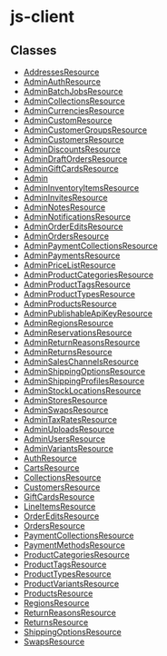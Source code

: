 
# js-client

## Classes

- [AddressesResource](../js_client/classes/js_client.AddressesResource.mdx)
- [AdminAuthResource](../js_client/classes/js_client.AdminAuthResource.mdx)
- [AdminBatchJobsResource](../js_client/classes/js_client.AdminBatchJobsResource.mdx)
- [AdminCollectionsResource](../js_client/classes/js_client.AdminCollectionsResource.mdx)
- [AdminCurrenciesResource](../js_client/classes/js_client.AdminCurrenciesResource.mdx)
- [AdminCustomResource](../js_client/classes/js_client.AdminCustomResource.mdx)
- [AdminCustomerGroupsResource](../js_client/classes/js_client.AdminCustomerGroupsResource.mdx)
- [AdminCustomersResource](../js_client/classes/js_client.AdminCustomersResource.mdx)
- [AdminDiscountsResource](../js_client/classes/js_client.AdminDiscountsResource.mdx)
- [AdminDraftOrdersResource](../js_client/classes/js_client.AdminDraftOrdersResource.mdx)
- [AdminGiftCardsResource](../js_client/classes/js_client.AdminGiftCardsResource.mdx)
- [Admin](../js_client/classes/js_client.Admin.mdx)
- [AdminInventoryItemsResource](../js_client/classes/js_client.AdminInventoryItemsResource.mdx)
- [AdminInvitesResource](../js_client/classes/js_client.AdminInvitesResource.mdx)
- [AdminNotesResource](../js_client/classes/js_client.AdminNotesResource.mdx)
- [AdminNotificationsResource](../js_client/classes/js_client.AdminNotificationsResource.mdx)
- [AdminOrderEditsResource](../js_client/classes/js_client.AdminOrderEditsResource.mdx)
- [AdminOrdersResource](../js_client/classes/js_client.AdminOrdersResource.mdx)
- [AdminPaymentCollectionsResource](../js_client/classes/js_client.AdminPaymentCollectionsResource.mdx)
- [AdminPaymentsResource](../js_client/classes/js_client.AdminPaymentsResource.mdx)
- [AdminPriceListResource](../js_client/classes/js_client.AdminPriceListResource.mdx)
- [AdminProductCategoriesResource](../js_client/classes/js_client.AdminProductCategoriesResource.mdx)
- [AdminProductTagsResource](../js_client/classes/js_client.AdminProductTagsResource.mdx)
- [AdminProductTypesResource](../js_client/classes/js_client.AdminProductTypesResource.mdx)
- [AdminProductsResource](../js_client/classes/js_client.AdminProductsResource.mdx)
- [AdminPublishableApiKeyResource](../js_client/classes/js_client.AdminPublishableApiKeyResource.mdx)
- [AdminRegionsResource](../js_client/classes/js_client.AdminRegionsResource.mdx)
- [AdminReservationsResource](../js_client/classes/js_client.AdminReservationsResource.mdx)
- [AdminReturnReasonsResource](../js_client/classes/js_client.AdminReturnReasonsResource.mdx)
- [AdminReturnsResource](../js_client/classes/js_client.AdminReturnsResource.mdx)
- [AdminSalesChannelsResource](../js_client/classes/js_client.AdminSalesChannelsResource.mdx)
- [AdminShippingOptionsResource](../js_client/classes/js_client.AdminShippingOptionsResource.mdx)
- [AdminShippingProfilesResource](../js_client/classes/js_client.AdminShippingProfilesResource.mdx)
- [AdminStockLocationsResource](../js_client/classes/js_client.AdminStockLocationsResource.mdx)
- [AdminStoresResource](../js_client/classes/js_client.AdminStoresResource.mdx)
- [AdminSwapsResource](../js_client/classes/js_client.AdminSwapsResource.mdx)
- [AdminTaxRatesResource](../js_client/classes/js_client.AdminTaxRatesResource.mdx)
- [AdminUploadsResource](../js_client/classes/js_client.AdminUploadsResource.mdx)
- [AdminUsersResource](../js_client/classes/js_client.AdminUsersResource.mdx)
- [AdminVariantsResource](../js_client/classes/js_client.AdminVariantsResource.mdx)
- [AuthResource](../js_client/classes/js_client.AuthResource.mdx)
- [CartsResource](../js_client/classes/js_client.CartsResource.mdx)
- [CollectionsResource](../js_client/classes/js_client.CollectionsResource.mdx)
- [CustomersResource](../js_client/classes/js_client.CustomersResource.mdx)
- [GiftCardsResource](../js_client/classes/js_client.GiftCardsResource.mdx)
- [LineItemsResource](../js_client/classes/js_client.LineItemsResource.mdx)
- [OrderEditsResource](../js_client/classes/js_client.OrderEditsResource.mdx)
- [OrdersResource](../js_client/classes/js_client.OrdersResource.mdx)
- [PaymentCollectionsResource](../js_client/classes/js_client.PaymentCollectionsResource.mdx)
- [PaymentMethodsResource](../js_client/classes/js_client.PaymentMethodsResource.mdx)
- [ProductCategoriesResource](../js_client/classes/js_client.ProductCategoriesResource.mdx)
- [ProductTagsResource](../js_client/classes/js_client.ProductTagsResource.mdx)
- [ProductTypesResource](../js_client/classes/js_client.ProductTypesResource.mdx)
- [ProductVariantsResource](../js_client/classes/js_client.ProductVariantsResource.mdx)
- [ProductsResource](../js_client/classes/js_client.ProductsResource.mdx)
- [RegionsResource](../js_client/classes/js_client.RegionsResource.mdx)
- [ReturnReasonsResource](../js_client/classes/js_client.ReturnReasonsResource.mdx)
- [ReturnsResource](../js_client/classes/js_client.ReturnsResource.mdx)
- [ShippingOptionsResource](../js_client/classes/js_client.ShippingOptionsResource.mdx)
- [SwapsResource](../js_client/classes/js_client.SwapsResource.mdx)
